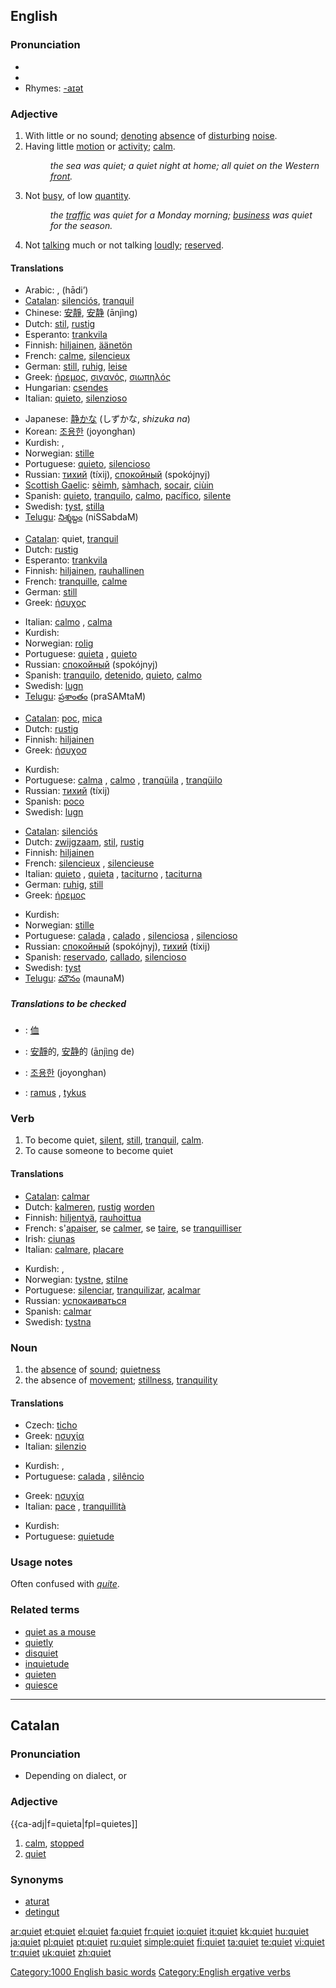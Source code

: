 ==English==

{{rank|beside|worth|please|697|quiet|exclaimed|regard|married}}

===Pronunciation===
* {{IPA|/kwaɪət/}}
* {{audio|en-us-quiet.ogg|Audio (US)}}
* Rhymes: [[Rhymes:English:-aɪət|-aɪət]]

===Adjective===
{{en-adj|er}}

# With little or no sound; [[denote|denoting]] [[absence]] of [[disturb]]ing [[noise]].
# Having little [[motion]] or [[activity]]; [[calm]].
#:''the sea was quiet; a quiet night at home; all quiet on the Western [[front]].''
# Not [[busy]], of low [[quantity]].
#:''the [[traffic]] was quiet for a Monday morning; [[business]] was quiet for the season.''
# Not [[talking]] much or not talking [[loudly]]; [[reserved]].

====Translations====
{{trans-top|with little sound}}
*Arabic: {{ARchar|[[صامت]]}} {{IPAchar|(ʂāmet)}}, {{Arab|[[هادئ]]}} (hādi’)
*[[Catalan]]: [[silenciós]], [[tranquil]]
*Chinese: [[安靜]], [[安静]] (ānjìng)
*Dutch: [[stil]], [[rustig]]
*Esperanto: [[trankvila]]
*Finnish: [[hiljainen]], [[äänetön]]
*French: [[calme]], [[silencieux]]
*German: [[still#German|still]], [[ruhig]], [[leise]]
*Greek: [[ήρεμος]], [[σιγανός]], [[σιωπηλός]]
*Hungarian: [[csendes]]
*Italian: [[quieto]], [[silenzioso]]
{{trans-mid}}
*Japanese: [[静か]]な (しずかな, ''shizuka na'')
*Korean: [[조용한]] (joyonghan)
*Kurdish: {{KUchar|[[هێمن]]}}, {{KUchar|[[وسکت]]}}
*Norwegian: [[stille]]
*Portuguese: [[quieto]], [[silencioso]]
*Russian: [[тихий]] (tíxij), [[спокойный]] (spokójnyj)
*[[Scottish Gaelic]]: [[sèimh]], [[sàmhach]], [[socair]], [[ciùin]]
*Spanish: [[quieto]], [[tranquilo]], [[calmo]], [[pacífico]], [[silente]]
*Swedish: [[tyst]], [[stilla]]
*[[Telugu]]: [[నిశ్శబ్దం]] (niSSabdaM)
{{trans-bottom}}

{{trans-top|having little motion}}
*[[Catalan]]: quiet, [[tranquil]]
*Dutch: [[rustig]]
*Esperanto: [[trankvila]]
*Finnish: [[hiljainen]], [[rauhallinen]]
*French: [[tranquille]], [[calme]]
*German: [[still]]
*Greek: [[ήσυχος]]
{{trans-mid}}
*Italian: [[calmo]] {{m}}, [[calma]] {{f}}
*Kurdish: {{KUchar|[[هێمن]]}}
*Norwegian: [[rolig]]
*Portuguese: [[quieta]] {{f}}, [[quieto]] {{m}}
*Russian: [[спокойный]] (spokójnyj)
*Spanish: [[tranquilo]], [[detenido]], [[quieto]], [[calmo]]
*Swedish: [[lugn]]
*[[Telugu]]: [[ప్రశాంతం]] (praSAMtaM)
{{trans-bottom}}

{{trans-top|not busy}}
*[[Catalan]]: [[poc]], [[mica]]
*Dutch: [[rustig]]
*Finnish: [[hiljainen]]
*Greek: [[ήσυχοσ]]
{{trans-mid}}
*Kurdish: {{KUchar|[[هێمن]]}}
*Portuguese: [[calma]] {{f}}, [[calmo]] {{m}}, [[tranqüila]] {{f}}, [[tranqüilo]] {{m}}
*Russian: [[тихий]] (tíxij)
*Spanish: [[poco]]
*Swedish: [[lugn]]
{{trans-bottom}}

{{trans-top|not talking}}
*[[Catalan]]: [[silenciós]]
*Dutch: [[zwijgzaam]], [[stil]], [[rustig]]
*Finnish: [[hiljainen]]
*French: [[silencieux]] {{m}}, [[silencieuse]] {{f}}
*Italian: [[quieto]] {{m}}, [[quieta]] {{f}}, [[taciturno]] {{m}}, [[taciturna]] {{f}}
*German: [[ruhig]], [[still]]
*Greek: [[ήρεμος]]
{{trans-mid}}
*Kurdish: {{KUchar|[[وسکت]]}}
*Norwegian: [[stille]]
*Portuguese: [[calada]] {{f}}, [[calado]] {{m}}, [[silenciosa]] {{f}}, [[silencioso]] {{m}}
*Russian: [[спокойный]] (spokójnyj), [[тихий]] (tíxij)
*Spanish: [[reservado]], [[callado]], [[silencioso]]
*Swedish: [[tyst]]
*[[Telugu]]: [[మౌనం]] (maunaM)
{{trans-bottom}}

=====Translations to be checked=====
{{checktrans}}
*{{ttbc|CJK Characters}}: [[侐]]
*{{ttbc|Chinese}}: [[安靜]]的, [[安静]]的 ([[ānjìng]] de)
*{{ttbc|Korean}}: [[조용한]] (joyonghan)
*{{ttbc|Lithuanian}}: [[ramus]] {{m}}, [[tykus]] {{m}}

===Verb===
{{en-verb}}

# To become quiet, [[silent]], [[still]], [[tranquil]], [[calm]].
# To cause someone to become quiet

====Translations====
{{top}}
*[[Catalan]]: [[calmar]]
*Dutch: [[kalmeren]], [[rustig]] [[worden]]
*Finnish: [[hiljentyä]], [[rauhoittua]]
*French: s'[[apaiser]], se [[calmer]], se [[taire]], se [[tranquilliser]]
*Irish: [[ciunas]]
*Italian: [[calmare]], [[placare]]
{{mid}}
*Kurdish: {{KUchar|[[هێمن کردن]]}}, {{KUchar|[[وسکت کردن]]}}
*Norwegian: [[tystne]], [[stilne]]
*Portuguese: [[silenciar]], [[tranquilizar]], [[acalmar]]
*Russian: [[успокаиваться]]
*Spanish: [[calmar]]
*Swedish: [[tystna]]
{{bottom}}

===Noun===
{{en-noun}}

# the [[absence]] of [[sound]]; [[quietness]]
# the absence of [[movement]]; [[stillness]], [[tranquility]]

====Translations====
{{trans-top|absence of sound}}
* Czech: [[ticho]] {{n}}
*Greek: [[ησυχία]] {{f}}
*Italian: [[silenzio]] {{m}}
{{trans-mid}}
*Kurdish: {{KUchar|[[هێمن]]}}, {{KUchar|[[وسکت]]}}
*Portuguese: [[calada]] {{f}}, [[silêncio]] {{m}}
{{trans-bottom}}

{{trans-top|absence of movement}}
*Greek: [[ησυχία]] {{f}}
*Italian: [[pace]] {{f}}, [[tranquillità]] {{f}}
{{trans-mid}}
*Kurdish: {{KUchar|[[هێمن]]}}
*Portuguese: [[quietude]] {{f}}
{{trans-bottom}}

===Usage notes===
Often confused with ''[[quite]]''.

===Related terms===
*[[quiet as a mouse]]
*[[quietly]]
*[[disquiet]]
*[[inquietude]]
*[[quieten]]
*[[quiesce]]

[[Category:1000 English basic words]]
[[Category:English ergative verbs]]

----

==Catalan==

===Pronunciation===
* Depending on dialect, {{IPA|[kiet]}} or {{IPA|[ki3t]}}

===Adjective===
{{ca-adj|f=quieta|fpl=quietes]]

# [[calm]], [[stopped]]
# [[#English|quiet]]

===Synonyms===
* [[aturat]]
* [[detingut]]

[[ar:quiet]]
[[et:quiet]]
[[el:quiet]]
[[fa:quiet]]
[[fr:quiet]]
[[io:quiet]]
[[it:quiet]]
[[kk:quiet]]
[[hu:quiet]]
[[ja:quiet]]
[[pl:quiet]]
[[pt:quiet]]
[[ru:quiet]]
[[simple:quiet]]
[[fi:quiet]]
[[ta:quiet]]
[[te:quiet]]
[[vi:quiet]]
[[tr:quiet]]
[[uk:quiet]]
[[zh:quiet]]